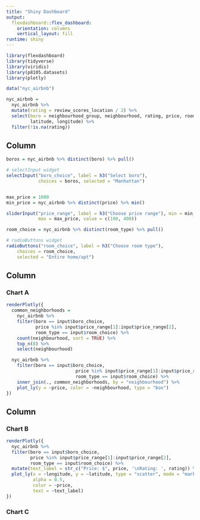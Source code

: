 ```yaml
---
title: "Shiny Dashboard"
output: 
  flexdashboard::flex_dashboard:
    orientation: columns
    vertical_layout: fill
runtime: shiny
---
```


```r
library(flexdashboard)
library(tidyverse)
library(viridis)
library(p8105.datasets)
library(plotly)

data("nyc_airbnb")

nyc_airbnb = 
  nyc_airbnb %>% 
  mutate(rating = review_scores_location / 2) %>%
  select(boro = neighbourhood_group, neighbourhood, rating, price, room_type,
         latitude, longitude) %>%
  filter(!is.na(rating))

```

Column {.sidebar}
-----------------------------------------------------------------------

```r
boros = nyc_airbnb %>% distinct(boro) %>% pull()

# selectInput widget
selectInput("boro_choice", label = h3("Select boro"),
            choices = boros, selected = "Manhattan")


max_price = 1000
min_price = nyc_airbnb %>% distinct(price) %>% min()

sliderInput("price_range", label = h3("Choose price range"), min = min_price, 
            max = max_price, value = c(100, 400))

room_choice = nyc_airbnb %>% distinct(room_type) %>% pull()

# radioButtons widget
radioButtons("room_choice", label = h3("Choose room type"),
    choices = room_choice, 
    selected = "Entire home/apt")
```

Column {data-width=650}
-----------------------------------------------------------------------

### Chart A

```r

renderPlotly({ 
  common_neighborhoods =
    nyc_airbnb %>% 
    filter(boro == input$boro_choice,
           price %in% input$price_range[1]:input$price_range[2],
           room_type == input$room_choice) %>%
    count(neighbourhood, sort = TRUE) %>% 
    top_n(8) %>% 
    select(neighbourhood)

  nyc_airbnb %>%
    filter(boro == input$boro_choice,
                          price %in% input$price_range[1]:input$price_range[2],
                          room_type == input$room_choice) %>%
    inner_join(., common_neighborhoods, by = "neighbourhood") %>% 
    plot_ly(y = ~price, color = ~neighbourhood, type = "box")
})
```

Column {data-width=350}
-----------------------------------------------------------------------

### Chart B

```r
renderPlotly({
  nyc_airbnb %>%
  filter(boro == input$boro_choice, 
         price %in% input$price_range[1]:input$price_range[2],
         room_type == input$room_choice) %>%
  mutate(text_label = str_c("Price: $", price, '\nRating: ', rating)) %>% 
  plot_ly(x = ~longitude, y = ~latitude, type = "scatter", mode = "markers",
          alpha = 0.5, 
          color = ~price,
          text = ~text_label)
})
```

### Chart C

```r

```